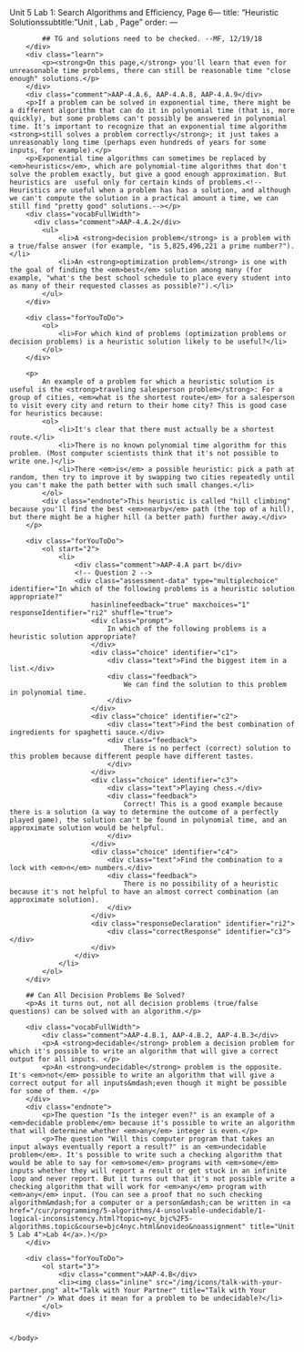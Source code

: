 Unit 5 Lab 1: Search Algorithms and Efficiency, Page 6---
title: "Heuristic Solutionssubtitle: "Unit , Lab , Page"
order:
---
		<div class="todo">
            ## TG and solutions need to be checked. --MF, 12/19/18
        </div>
        <div class="learn">
            <p><strong>On this page,</strong> you'll learn that even for unreasonable time problems, there can still be reasonable time "close enough" solutions.</p>
        </div>
        <div class="comment">AAP-4.A.6, AAP-4.A.8, AAP-4.A.9</div>
        <p>If a problem can be solved in exponential time, there might be a different algorithm that can do it in polynomial time (that is, more quickly), but some problems can't possibly be answered in polynomial time. It's important to recognize that an exponential time algorithm <strong>still solves a problem correctly</strong>; it just takes a unreasonably long time (perhaps even hundreds of years for some inputs, for example).</p>
        <p>Exponential time algorithms can sometimes be replaced by <em>heuristics</em>, which are polynomial-time algorithms that don't solve the problem exactly, but give a good enough approximation. But heuristics are  useful only for certain kinds of problems.<!--Heuristics are useful when a problem has has a solution, and although we can't compute the solution in a practical amount a time, we can still find "pretty good" solutions.--></p>
        <div class="vocabFullWidth">
          <div class="comment">AAP-4.A.2</div>
            <ul>
                <li>A <strong>decision problem</strong> is a problem with a true/false answer (for example, "is 5,825,496,221 a prime number?").</li>
                <li>An <strong>optimization problem</strong> is one with the goal of finding the <em>best</em> solution among many (for example, "what's the best school schedule to place every student into as many of their requested classes as possible?").</li>
            </ul>
        </div>

        <div class="forYouToDo">
			<ol>
				<li>For which kind of problems (optimization problems or decision problems) is a heuristic solution likely to be useful?</li>
			</ol>
		</div>

        <p>
            An example of a problem for which a heuristic solution is useful is the <strong>traveling salesperson problem</strong>: For a group of cities, <em>what is the shortest route</em> for a salesperson to visit every city and return to their home city? This is good case for heuristics because:
            <ol>
                <li>It's clear that there must actually be a shortest route.</li>
                <li>There is no known polynomial time algorithm for this problem. (Most computer scientists think that it's not possible to write one.)</li>
                <li>There <em>is</em> a possible heuristic: pick a path at random, then try to improve it by swapping two cities repeatedly until you can't make the path better with such small changes.</li>
            </ol>
            <div class="endnote">This heuristic is called "hill climbing" because you'll find the best <em>nearby</em> path (the top of a hill), but there might be a higher hill (a better path) further away.</div>
        </p>

        <div class="forYouToDo">
			<ol start="2">
                <li>
                    <div class="comment">AAP-4.A part b</div>
                    <!-- Question 2 -->
                    <div class="assessment-data" type="multiplechoice" identifier="In which of the following problems is a heuristic solution appropriate?"
                        hasinlinefeedback="true" maxchoices="1" responseIdentifier="ri2" shuffle="true">
                        <div class="prompt">
                            In which of the following problems is a heuristic solution appropriate?
                        </div>
                        <div class="choice" identifier="c1">
                            <div class="text">Find the biggest item in a list.</div>
                            <div class="feedback">
                                We can find the solution to this problem in polynomial time.
                            </div>
                        </div>
                        <div class="choice" identifier="c2">
                            <div class="text">Find the best combination of ingredients for spaghetti sauce.</div>
                            <div class="feedback">
                                There is no perfect (correct) solution to this problem because different people have different tastes.
                            </div>
                        </div>
                        <div class="choice" identifier="c3">
                            <div class="text">Playing chess.</div>
                            <div class="feedback">
                                Correct! This is a good example because there is a solution (a way to determine the outcome of a perfectly played game), the solution can't be found in polynomial time, and an approximate solution would be helpful.
                            </div>
                        </div>
                        <div class="choice" identifier="c4">
                            <div class="text">Find the combination to a lock with <em>n</em> numbers.</div>
                            <div class="feedback">
                                There is no possibility of a heuristic because it's not helpful to have an almost correct combination (an approximate solution).
                            </div>
                        </div>
                        <div class="responseDeclaration" identifier="ri2">
                            <div class="correctResponse" identifier="c3"></div>
                        </div>
                    </div>
                </li>
			</ol>
		</div>
        
        ## Can All Decision Problems Be Solved?
        <p>As it turns out, not all decision problems (true/false questions) can be solved with an algorithm.</p>
    
        <div class="vocabFullWidth">
            <div class="comment">AAP-4.B.1, AAP-4.B.2, AAP-4.B.3</div>
            <p>A <strong>decidable</strong> problem a decision problem for which it's possible to write an algorithm that will give a correct output for all inputs. </p>
            <p>An <strong>undecidable</strong> problem is the opposite. It's <em>not</em> possible to write an algorithm that will give a correct output for all inputs&mdash;even though it might be possible for some of them. </p>
        </div>
        <div class="endnote">
            <p>The question "Is the integer even?" is an example of a <em>decidable problem</em> because it's possible to write an algorithm that will determine whether <em>any</em> integer is even.</p>
            <p>The question "Will this computer program that takes an input always eventually report a result?" is an <em>undecidable problem</em>. It's possible to write such a checking algorithm that would be able to say for <em>some</em> programs with <em>some</em> inputs whether they will report a result or get stuck in an infinite loop and never report. But it turns out that it's not possible write a checking algorithm that will work for <em>any</em> program with <em>any</em> input. (You can see a proof that no such checking algorithm&mdash;for a computer or a person&mdash;can be written in <a href="/cur/programming/5-algorithms/4-unsolvable-undecidable/1-logical-inconsistency.html?topic=nyc_bjc%2F5-algorithms.topic&course=bjc4nyc.html&novideo&noassignment" title="Unit 5 Lab 4">Lab 4</a>.)</p>
        </div>
        
        <div class="forYouToDo">
			<ol start="3">
                <div class="comment">AAP-4.B</div>
                <li><img class="inline" src="/img/icons/talk-with-your-partner.png" alt="Talk with Your Partner" title="Talk with Your Partner" /> What does it mean for a problem to be undecidable?</li>
			</ol>
		</div>
                

    </body>
</html>
